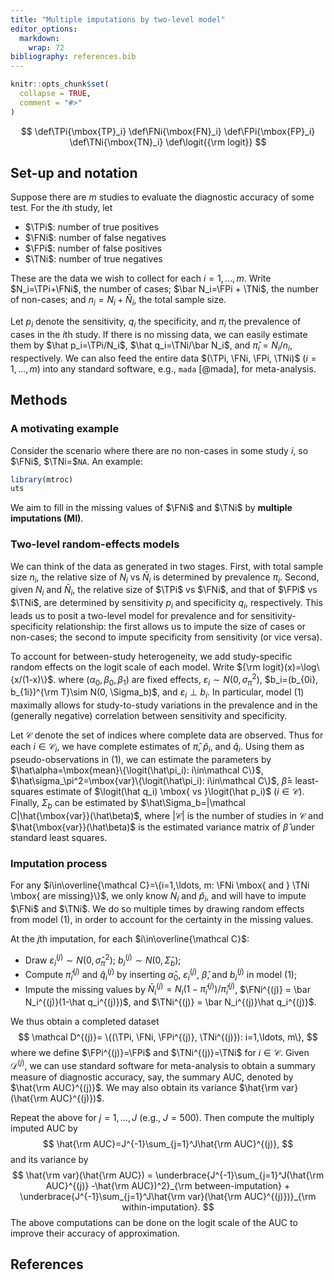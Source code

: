 ```yaml
---
title: "Multiple imputations by two-level model"
editor_options: 
  markdown: 
    wrap: 72
bibliography: references.bib
---
```


```r
knitr::opts_chunk$set(
  collapse = TRUE,
  comment = "#>"
)
```

$$
\def\TPi{\mbox{TP}_i}
\def\FNi{\mbox{FN}_i}
\def\FPi{\mbox{FP}_i}
\def\TNi{\mbox{TN}_i}
\def\logit{{\rm logit}}
$$

## Set-up and notation

Suppose there are $m$ studies to evaluate the diagnostic accuracy of
some test. For the $i$th study, let

-   $\TPi$: number of true positives
-   $\FNi$: number of false negatives
-   $\FPi$: number of false positives
-   $\TNi$: number of true negatives

These are the data we wish to collect for each $i=1,\ldots, m$. Write
$N_i=\TPi+\FNi$, the number of cases; $\bar N_i=\FPi + \TNi$, the number
of non-cases; and $n_i = N_i + \bar N_i$, the total sample size.

Let $p_i$ denote the sensitivity, $q_i$ the specificity, and $\pi_i$ the
prevalence of cases in the $i$th study. If there is no missing data, we
can easily estimate them by $\hat p_i=\TPi/N_i$,
$\hat q_i=\TNi/\bar N_i$, and $\hat\pi_i=N_i/n_i$, respectively. We can
also feed the entire data $(\TPi, \FNi, \FPi, \TNi)$ $(i=1,\ldots, m)$
into any standard software, e.g., `mada` [@mada], for meta-analysis.

## Methods

### A motivating example

Consider the scenario where there are no non-cases in some study $i$, so
$\FNi$, $\TNi=$`NA`. An example:

```r
library(mtroc)
uts

```

We aim to fill in the missing values of $\FNi$ and $\TNi$ by **multiple
imputations (MI)**.

### Two-level random-effects models

We can think of the data as generated in two stages. First, with total
sample size $n_i$, the relative size of $N_i$ vs $\bar N_i$ is
determined by prevalence $\pi_i$. Second, given $N_i$ and $\bar N_i$,
the relative size of $\TPi$ vs $\FNi$, and that of $\FPi$ vs $\TNi$, are
determined by sensitivity $p_i$ and specificity $q_i$, respectively.
This leads us to posit a two-level model for prevalence and for
sensitivity-specificity relationship: the first allows us to impute the
size of cases or non-cases; the second to impute specificity from
sensitivity (or vice versa).

To account for between-study heterogeneity, we add study-specific random
effects on the logit scale of each model. Write
${\rm logit}(x)=\log\{x/(1-x)\}$. \begin{align}\tag{1}
\logit(\pi_i)&= \alpha_0 + \varepsilon_i\\
\logit(q_i) &= (\beta_0 + b_{0i}) + (\beta_1 + b_{1i})\logit(p_i),
\end{align} where $(\alpha_0, \beta_0, \beta_1)$ are fixed effects,
$\varepsilon_i\sim N(0, \sigma_\pi^2)$,
$b_i=(b_{0i}, b_{1i})^{\rm T}\sim N(0, \Sigma_b)$, and
$\varepsilon_i\perp b_i$. In particular, model (1) maximally allows for
study-to-study variations in the prevalence and in the (generally
negative) correlation between sensitivity and specificity.

Let $\mathcal C$ denote the set of indices where complete data are
observed. Thus for each $i\in\mathcal C_i$, we have complete estimates
of $\hat\pi$, $\hat p_i$, and $\hat q_i$. Using them as
pseudo-observations in (1), we can estimate the parameters by
$\hat\alpha=\mbox{mean}\{\logit(\hat\pi_i): i\in\mathcal C\}$,
$\hat\sigma_\pi^2=\mbox{var}\{\logit(\hat\pi_i): i\in\mathcal C\}$,
$\hat\beta=$ least-squares estimate of
$\logit(\hat q_i) \mbox{ vs }\logit(\hat p_i)$ $(i\in\mathcal C)$.
Finally, $\Sigma_b$ can be estimated by
$\hat\Sigma_b=|\mathcal C|\hat{\mbox{var}}(\hat\beta)$, where
$|\mathcal C|$ is the number of studies in $\mathcal C$ and
$\hat{\mbox{var}}(\hat\beta)$ is the estimated variance matrix of
$\hat\beta$ under standard least squares.

### Imputation process

For any
$i\in\overline{\mathcal C}=\{i=1,\ldots, m: \FNi \mbox{ and } \TNi \mbox{ are missing}\}$,
we only know $N_i$ and $\hat p_i$, and will have to impute $\FNi$ and
$\TNi$. We do so multiple times by drawing random effects from model
(1), in order to account for the certainty in the missing values.

At the $j$th imputation, for each $i\in\overline{\mathcal C}$:

-   Draw $\varepsilon_i^{(j)}\sim N(0, \hat\sigma_\pi^2)$;
    $b_i^{(j)}\sim N(0,\hat\Sigma_b)$;
-   Compute $\hat\pi_i^{(j)}$ and $\hat q_i^{(j)}$ by inserting
    $\hat\alpha_0$, $\varepsilon_i^{(j)}$, $\hat\beta$, and $b_i^{(j)}$
    in model (1);
-   Impute the missing values by
    $\bar N_i^{(j)}= N_i(1-\hat\pi_i^{(j)})/\hat\pi_i^{(j)}$,
    $\FNi^{(j)} = \bar N_i^{(j)}(1-\hat q_i^{(j)})$, and
    $\TNi^{(j)} = \bar N_i^{(j)}\hat q_i^{(j)}$.

We thus obtain a completed dataset $$
\mathcal D^{(j)}=
\{(\TPi, \FNi, \FPi^{(j)}, \TNi^{(j)}): i=1,\ldots, m\},
$$ where we define $\FPi^{(j)}=\FPi$ and $\TNi^{(j)}=\TNi$ for
$i\in\mathcal C$. Given $\mathcal D^{(j)}$, we can use standard software
for meta-analysis to obtain a summary measure of diagnostic accuracy,
say, the summary AUC, denoted by $\hat{\rm AUC}^{(j)}$. We may also
obtain its variance $\hat{\rm var}(\hat{\rm AUC}^{(j)})$.

Repeat the above for $j =1,\ldots, J$ (e.g., $J=500$). Then compute the
multiply imputed AUC by $$
\hat{\rm AUC}=J^{-1}\sum_{j=1}^J\hat{\rm AUC}^{(j)},
$$ and its variance by $$
\hat{\rm var}(\hat{\rm AUC}) = \underbrace{J^{-1}\sum_{j=1}^J(\hat{\rm AUC}^{(j)} -\hat{\rm AUC})^2}_{\rm between-imputation}
+ \underbrace{J^{-1}\sum_{j=1}^J\hat{\rm var}(\hat{\rm AUC}^{(j)})}_{\rm within-imputation}.
$$ The above computations can be done on the logit scale of the AUC to
improve their accuracy of approximation.

## References
